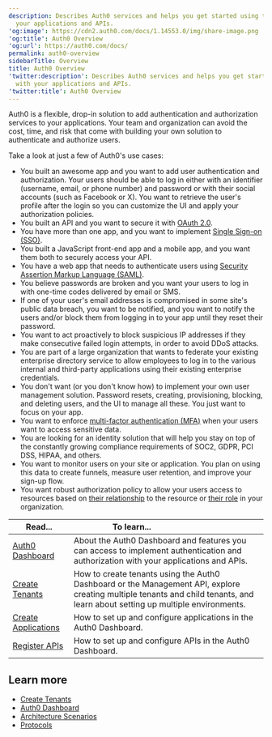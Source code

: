```yaml
---
description: Describes Auth0 services and helps you get started using them with
  your applications and APIs.
'og:image': https://cdn2.auth0.com/docs/1.14553.0/img/share-image.png
'og:title': Auth0 Overview
'og:url': https://auth0.com/docs/
permalink: auth0-overview
sidebarTitle: Overview
title: Auth0 Overview
'twitter:description': Describes Auth0 services and helps you get started using them
  with your applications and APIs.
'twitter:title': Auth0 Overview
---
```

Auth0 is a flexible, drop-in solution to add authentication and authorization services to your applications. Your team and organization can avoid the cost, time, and risk that come with building your own solution to authenticate and authorize users.

Take a look at just a few of Auth0's use cases:

* You built an awesome app and you want to add user authentication and authorization. Your users should be able to log in either with an identifier (username, email, or phone number) and password or with their social accounts (such as Facebook or X). You want to retrieve the user's profile after the login so you can customize the UI and apply your authorization policies.
* You built an API and you want to secure it with [OAuth 2.0](/authenticate/protocols/oauth).
* You have more than one app, and you want to implement [Single Sign-on (SSO)](/authenticate/single-sign-on).
* You built a JavaScript front-end app and a mobile app, and you want them both to securely access your API.
* You have a web app that needs to authenticate users using [Security Assertion Markup Language (SAML)](/authenticate/protocols/saml/saml-configuration).
* You believe passwords are broken and you want your users to log in with one-time codes delivered by email or SMS.
* If one of your user's email addresses is compromised in some site's public data breach, you want to be notified, and you want to notify the users and/or block them from logging in to your app until they reset their password.
* You want to act proactively to block suspicious IP addresses if they make consecutive failed login attempts, in order to avoid DDoS attacks.
* You are part of a large organization that wants to federate your existing enterprise directory service to allow employees to log in to the various internal and third-party applications using their existing enterprise credentials.
* You don't want (or you don't know how) to implement your own user management solution. Password resets, creating, provisioning, blocking, and deleting users, and the UI to manage all these. You just want to focus on your app.
* You want to enforce [multi-factor authentication (MFA)](/secure/multi-factor-authentication) when your users want to access sensitive data.
* You are looking for an identity solution that will help you stay on top of the constantly growing compliance requirements of SOC2, GDPR, PCI DSS, HIPAA, and others.
* You want to monitor users on your site or application. You plan on using this data to create funnels, measure user retention, and improve your sign-up flow.
* You want robust authorization policy to allow your users access to resources based on [their relationship](https://docs.fga.dev/authorization-concepts) to the resource or [their role](/manage-users/access-control/rbac) in your organization.

<table class="table"><thead>
<tr>
<th><strong>Read...</strong></th>
<th><strong>To learn...</strong>                                </th>
</tr>
</thead>
<tbody>
<tr>
<td><a href="/get-started/auth0-overview/dashboard">Auth0 Dashboard</a></td>
<td>About the Auth0 Dashboard and features you can access to implement authentication and authorization with your applications and APIs.</td>
</tr>
<tr>
<td><a href="/get-started/auth0-overview/create-tenants">Create Tenants</a></td>
<td>How to create tenants using the Auth0 Dashboard or the Management API, explore creating multiple tenants and child tenants, and learn about setting up multiple environments.</td>
</tr>
<tr>
<td><a href="/get-started/auth0-overview/create-applications">Create Applications</a></td>
<td>How to set up and configure applications in the Auth0 Dashboard.</td>
</tr>
<tr>
<td><a href="/get-started/auth0-overview/set-up-apis">Register APIs</a></td>
<td>How to set up and configure APIs in the Auth0 Dashboard.</td>
</tr>
</tbody>
</table>

## Learn more

* [Create Tenants](/get-started/auth0-overview/create-tenants)
* [Auth0 Dashboard](/get-started/auth0-overview/dashboard)
* [Architecture Scenarios](/get-started/architecture-scenarios)
* [Protocols](/authenticate/protocols)